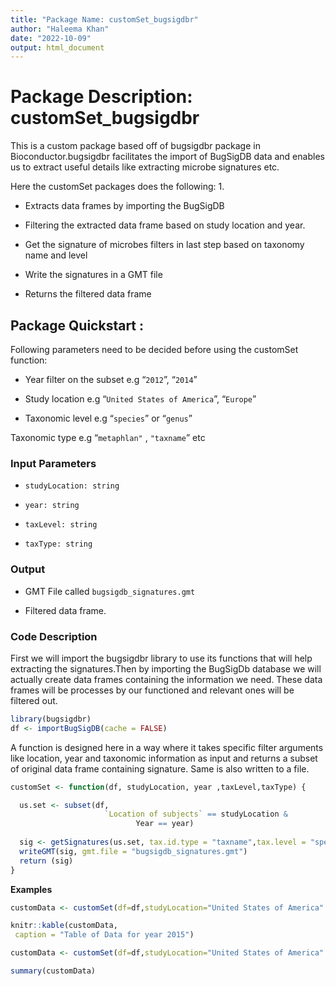 ```yaml
---
title: "Package Name: customSet_bugsigdbr"
author: "Haleema Khan"
date: "2022-10-09"
output: html_document
---
```


# Package Description: customSet_bugsigdbr

This is a custom package based off of bugsigdbr package in Bioconductor.bugsigdbr facilitates the import of BugSigDB data and enables us to extract useful details like extracting microbe signatures etc.

Here the customSet packages does the following: 1.

-   Extracts data frames by importing the BugSigDB

-   Filtering the extracted data frame based on study location and year.

-   Get the signature of microbes filters in last step based on taxonomy name and level

-   Write the signatures in a GMT file

-   Returns the filtered data frame

## **Package Quickstart :**

Following parameters need to be decided before using the customSet function:

-   Year filter on the subset e.g "`2012`", "`2014`"

-   Study location e.g "`United States of America`", "`Europe`"

-   Taxonomic level e.g "`species`" or "`genus`"

Taxonomic type e.g "`metaphlan"` , `"taxname`" etc

### **Input Parameters**

-   `studyLocation: string`

-   `year: string`

-   `taxLevel: string`

-   `taxType: string`

### **Output**

-   GMT File called `bugsigdb_signatures.gmt`

-   Filtered data frame.

### Code Description

First we will import the bugsigdbr library to use its functions that will help extracting the signatures.Then by importing the BugSigDb database we will actually create data frames containing the information we need. These data frames will be processes by our functioned and relevant ones will be filtered out.

```r
library(bugsigdbr)
df <- importBugSigDB(cache = FALSE)

```

A function is designed here in a way where it takes specific filter arguments like location, year and taxonomic information as input and returns a subset of original data frame containing signature. Same is also written to a file.

```r
customSet <- function(df, studyLocation, year ,taxLevel,taxType) {

  us.set <- subset(df,
                     `Location of subjects` == studyLocation &
                            Year == year)
  
  sig <- getSignatures(us.set, tax.id.type = "taxname",tax.level = "species")
  writeGMT(sig, gmt.file = "bugsigdb_signatures.gmt")
  return (sig)
}
```

**Examples**

```r
customData <- customSet(df=df,studyLocation="United States of America" ,year = "2015",taxLevel ="species" ,taxType = "taxname")

knitr::kable(customData,
 caption = "Table of Data for year 2015")
```

```r
customData <- customSet(df=df,studyLocation="United States of America" ,year = "2012",taxLevel ="genus" ,taxType = "metaphlan")

summary(customData)
```
